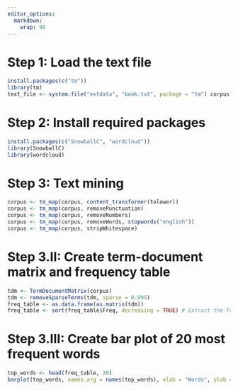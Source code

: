 ---
editor_options: 
  markdown: 
    wrap: 90
---

# Step 1: Load the text file

```{r}
install.packages(c("tm")) 
library(tm)
text_file <- system.file("extdata", "book.txt", package = "tm") corpus <- Corpu(VectorSource(text_file))
```

# Step 2: Install required packages

```{r}
install.packages(c("SnowballC", "wordcloud")) 
library(SnowballC) 
library(wordcloud)
```

# Step 3: Text mining

```{r}
corpus <- tm_map(corpus, content_transformer(tolower)) 
corpus <- tm_map(corpus, removePunctuation) 
corpus <- tm_map(corpus, removeNumbers) 
corpus <- tm_map(corpus, removeWords, stopwords("english")) 
corpus <- tm_map(corpus, stripWhitespace)
```

# Step 3.II: Create term-document matrix and frequency table

```{r}
tdm <- TermDocumentMatrix(corpus) 
tdm <- removeSparseTerms(tdm, sparse = 0.995)
freq_table <- as.data.frame(as.matrix(tdm)) 
freq_table <- sort(freq_table$Freq, decreasing = TRUE) # Extract the frequencies only
```

# Step 3.III: Create bar plot of 20 most frequent words

```{r}
top_words <- head(freq_table, 20) 
barplot(top_words, names.arg = names(top_words), xlab = "Words", ylab = "Frequency", main = "Top 20 Most Frequent Words")
```
